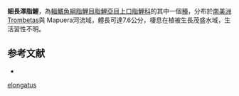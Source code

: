 {{Speciesbox
| status = NE
| status_system = IUCN3.1
| genus = Sartor
| species = elongatus
| authority = [[Santos_&_Jégu|Santos & Jégu]], 1987
| synonyms = 
}}
'''細長澤脂鯉'''，為[[輻鰭魚綱|輻鰭魚綱]][[脂鯉目|脂鯉目]][[脂鯉亞目|脂鯉亞目]][[上口脂鯉科|上口脂鯉科]]的其中一個[[種|種]]，分布於[[南美洲|南美洲]]Trombetas與 Mapuera河流域，體長可達7.6公分，棲息在植被生長茂盛水域，生活習性不明。

==参考文献==
{{refbegin}}
*{{FishBase_species|genus=Sartor|species=elongatus|year=2013|month=9}}
{{refend}}
{{Taxonbar|from=Q6416344}}

[[Category:澤脂鯉屬|elongatus]]


{{魚類小作品}}
